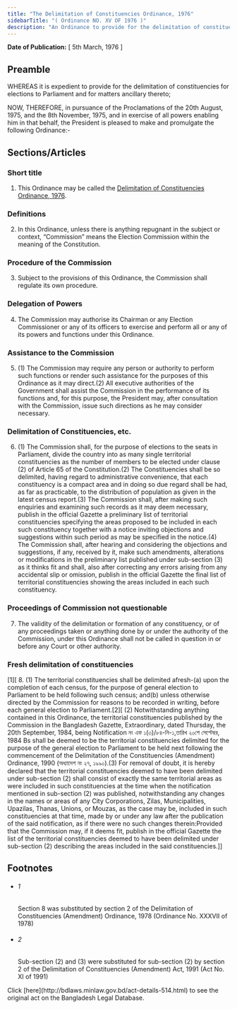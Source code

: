 ```yaml
---
title: "The Delimitation of Constituencies Ordinance, 1976"
sidebarTitle: "( Ordinance NO. XV OF 1976 )"
description: "An Ordinance to provide for the delimitation of constituencies for elections to Parliament."
---
```


**Date of Publication:** [ 5th March, 1976 ]

## Preamble

WHEREAS it is expedient to provide for the delimitation of constituencies for elections to Parliament and for matters ancillary thereto;

NOW, THEREFORE, in pursuance of the Proclamations of the 20th August, 1975, and the 8th November, 1975, and in exercise of all powers enabling him in that behalf, the President is pleased to make and promulgate the following Ordinance:-

## Sections/Articles

### Short title

1. This Ordinance may be called the [Delimitation of Constituencies Ordinance, 1976](/act-514.html "Delimitation of Constituencies Ordinance, 1976").

### Definitions

2. In this Ordinance, unless there is anything repugnant in the subject or context, “Commission” means the Election Commission within the meaning of the Constitution.

### Procedure of the Commission

3. Subject to the provisions of this Ordinance, the Commission shall regulate its own procedure.

### Delegation of Powers

4. The Commission may authorise its Chairman or any Election Commissioner or any of its officers to exercise and perform all or any of its powers and functions under this Ordinance.

### Assistance to the Commission

5. (1) The Commission may require any person or authority to perform such functions or render such assistance for the purposes of this Ordinance as it may direct.(2) All executive authorities of the Government shall assist the Commission in the performance of its functions and, for this purpose, the President may, after consultation with the Commission, issue such directions as he may consider necessary.

### Delimitation of Constituencies, etc.

6. (1) The Commission shall, for the purpose of elections to the seats in Parliament, divide the country into as many single territorial constituencies as the number of members to be elected under clause (2) of Article 65 of the Constitution.(2) The Constituencies shall be so delimited, having regard to administrative convenience, that each constituency is a compact area and in doing so due regard shall be had, as far as practicable, to the distribution of population as given in the latest census report.(3) The Commission shall, after making such enquiries and examining such records as it may deem necessary, publish in the official Gazette a preliminary list of territorial constituencies specifying the areas proposed to be included in each such constituency together with a notice inviting objections and suggestions within such period as may be specified in the notice.(4) The Commission shall, after hearing and considering the objections and suggestions, if any, received by it, make such amendments, alterations or modifications in the preliminary list published under sub-section (3) as it thinks fit and shall, also after correcting any errors arising from any accidental slip or omission, publish in the official Gazette the final list of territorial constituencies showing the areas included in each such constituency.

### Proceedings of Commission not questionable

7. The validity of the delimitation or formation of any constituency, or of any proceedings taken or anything done by or under the authority of the Commission, under this Ordinance shall not be called in question in or before any Court or other authority.

### Fresh delimitation of constituencies

[1][ 8. (1) The territorial constituencies shall be delimited afresh-(a) upon the completion of each census, for the purpose of general election to Parliament to be held following such census; and(b) unless otherwise directed by the Commission for reasons to be recorded in writing, before each general election to Parliament.[2][ (2) Notwithstanding anything contained in this Ordinance, the territorial constituencies published by the Commission in the Bangladesh Gazette, Extraordinary, dated Thursday, the 20th September, 1984, being Notification নং এফ ১(৩)/৮৪-নি-১,তারিখ ২০শে সেপ্টেম্বর, 1984 Bs shall be deemed to be the territorial constituencies delimited for the purpose of the general election to Parliament to be held next following the commencement of the Delimitation of the Constituencies (Amendment) Ordinance, 1990 (অধ্যাদেশ নং ২৭, ১৯৯০).(3) For removal of doubt, it is hereby declared that the territorial constituencies deemed to have been delimited under sub-section (2) shall consist of exactly the same territorial areas as were included in such constituencies at the time when the notification mentioned in sub-section (2) was published, notwithstanding any changes in the names or areas of any City Corporations, Zilas, Municipalities, Upazilas, Thanas, Unions, or Mouzas, as the case may be, included in such constituencies at that time, made by or under any law after the publication of the said notification, as if there were no such changes therein:Provided that the Commission may, if it deems fit, publish in the official Gazette the list of the territorial constituencies deemed to have been delimited under sub-section (2) describing the areas included in the said constituencies.]]

## Footnotes

- ###### 1

  Section 8 was substituted by section 2 of the Delimitation of Constituencies (Amendment) Ordinance, 1978 (Ordinance No. XXXVII of 1978)

- ###### 2

  Sub-section (2) and (3) were substituted for sub-section (2) by section 2 of the Delimitation of Constituencies (Amendment) Act, 1991 (Act No. XI of 1991)

<Note>
  Click [here](http://bdlaws.minlaw.gov.bd/act-details-514.html) to see the original act on the Bangladesh Legal Database.
</Note>
